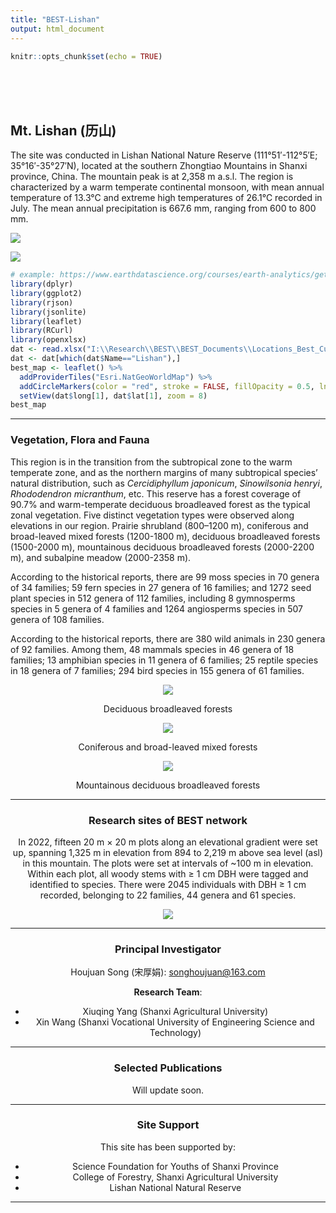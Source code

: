 ```yaml
---
title: "BEST-Lishan"
output: html_document
---
```


```r
knitr::opts_chunk$set(echo = TRUE)
```

<br>
<br>
<br>

## Mt. Lishan (历山)

The site was conducted in Lishan National Nature Reserve (111°51′-112°5′E; 35°16′-35°27′N), located at the southern Zhongtiao Mountains in Shanxi province, China. The mountain peak is at 2,358 m a.s.l. The region is characterized by a warm temperate continental monsoon, with mean annual temperature of 13.3°C and extreme high temperatures of 26.1℃ recorded in July. The mean annual precipitation is 667.6 mm, ranging from 600 to 800 mm.

[![](Pictures/Lishan-1.jpg)](Pictures/Lishan-1.jpg){#id .class width=30% height=30%}

[![](Pictures/Lishan-2.jpg)](Pictures/Lishan-2.jpg){#id .class width=30% height=30%}

<div align="center">
```r
# example: https://www.earthdatascience.org/courses/earth-analytics/get-data-using-apis/leaflet-r/
library(dplyr)
library(ggplot2)
library(rjson)
library(jsonlite)
library(leaflet)
library(RCurl)
library(openxlsx)
dat <- read.xlsx("I:\\Research\\BEST\\BEST_Documents\\Locations_Best_Current.xlsx")
dat <- dat[which(dat$Name=="Lishan"),]
best_map <- leaflet() %>%
  addProviderTiles("Esri.NatGeoWorldMap") %>%
  addCircleMarkers(color = "red", stroke = FALSE, fillOpacity = 0.5, lng=dat$long, lat=dat$lat, popup=dat$Name2)%>%
  setView(dat$long[1], dat$lat[1], zoom = 8)
best_map
```
</div>

<hr>

### **Vegetation, Flora and Fauna**

This region is in the transition from the subtropical zone to the warm temperate zone, and as the northern margins of many subtropical species’ natural distribution, such as *Cercidiphyllum japonicum*, *Sinowilsonia henryi*, *Rhododendron micranthum*, etc. This reserve has a forest coverage of 90.7% and warm-temperate deciduous broadleaved forest as the typical zonal vegetation. Five distinct vegetation types were observed along elevations in our region. Prairie shrubland (800–1200 m), coniferous and broad-leaved mixed forests (1200-1800 m), deciduous broadleaved forests (1500-2000 m), mountainous deciduous broadleaved forests (2000-2200 m), and subalpine meadow (2000-2358 m).

According to the historical reports, there are 99 moss species in 70 genera of 34 families; 59 fern species in 27 genera of 16 families; and 1272 seed plant species in 512 genera of 112 families, including 8 gymnosperms species in 5 genera of 4 families and 1264 angiosperms species in 507 genera of 108 families.

According to the historical reports, there are 380 wild animals in 230 genera of 92 families. Among them, 48 mammals species in 46 genera of 18 families; 13 amphibian species in 11 genera of 6 families; 25 reptile species in 18 genera of 7 families; 294 bird species in 155 genera of 61 families.

<div align="center">

[![](Pictures/Lishan-3.jpg)](Pictures/Lishan-3.jpg){#id .class width=30% height=30%}

Deciduous broadleaved forests 


[![](Pictures/Lishan-4.jpg)](Pictures/Lishan-4.jpg){#id .class width=30% height=30%}

Coniferous and broad-leaved mixed forests


[![](Pictures/Lishan-5.jpg)](Pictures/Lishan-5.jpg){#id .class width=30% height=30%}

Mountainous deciduous broadleaved forests
<br>

<hr>


### **Research sites of BEST network**

In 2022, fifteen 20 m × 20 m plots along an elevational gradient were set up, spanning 1,325 m in elevation from 894 to 2,219 m above sea level (asl) in this mountain. The plots were set at intervals of ~100 m in elevation. Within each plot, all woody stems with ≥ 1 cm DBH were tagged and identified to species. There were 2045 individuals with DBH ≥ 1 cm recorded, belonging to 22 families, 44 genera and 61 species.

<div align="center">
[![](Pictures/Lishan-6.png)](Pictures/Lishan-6.png){#id .class width=30% height=30%}
<br>

<hr>

### **Principal Investigator**

Houjuan Song (宋厚娟): [songhoujuan@163.com](mailto:songhoujuan@163.com)


**Research Team**:

-  Xiuqing Yang (Shanxi Agricultural University)
-  Xin Wang (Shanxi Vocational University of Engineering Science and Technology)


<hr>

### **Selected Publications**

Will update soon.

<hr>

### **Site Support**

This site has been supported by:

-   Science Foundation for Youths of Shanxi Province 
-   College of Forestry, Shanxi Agricultural University
-   Lishan National Natural Reserve

<hr>